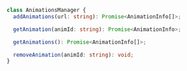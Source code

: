 ```ts
class AnimationsManager {
  addAnimations(url: string): Promise<AnimationInfo[]>;

  getAnimation(animId: string): Promise<AnimationInfo>;

  getAnimations(): Promise<AnimationInfo[]>;

  removeAnimation(animId: string): void;
}
```
